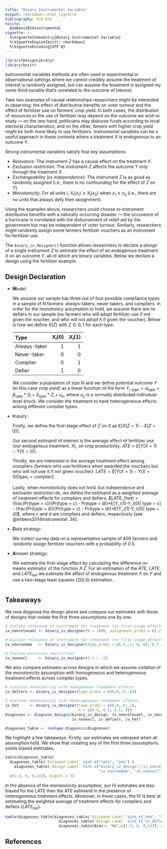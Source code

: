 ```yaml
---
title: "Binary Instrumental Variable"
output: rmarkdown::html_vignette
bibliography: bib.bib
nocite: |
  @imbens2014instrumental
vignette: >
  %\VignetteIndexEntry{Binary Instrumental Variable}
  %\VignetteEngine{knitr::rmarkdown}
  %\VignetteEncoding{UTF-8}
---
```


```r
library(DesignLibrary)
library(knitr)
```

Instrumental variables methods are often used in experimental or observational settings where we *cannot* credibly assume the treatment of interest is randomly assigned, but can assume the treatment is assigned my some third variable that's unrelated to the outcome of interest.

Take two examples of causal relationships researchers might be interested in observing: the effect of distributive benefits on voter turnout and the effect of fertilizer use on farmers' crop yield. In both cases, the distribution of resources or the use of fertilizer may depend on the outcome we wish to study --- on the one hand, politicians may disburse funds according to local electoral characteristics, and on the other, famers with higher crop yield might be both more likely to use fertilizers. Instrumental variables can be a useful approach in these contexts where a treatment $X$ is endogenous to an outcome $Y$.

Strong instrumental variables satisfy four key assumptions:

* *Relevance*: The instrument $Z$ has a causal effect on the treatment $X$.
* *Exclusion restriction*: The instrument $Z$ affects the outcome $Y$ only through the treatment $X$.
* *Exchangeability* (or *independence*): The instrument $Z$ is as good as randomly assigned (i.e., there is no confounding for the effect of $Z$ on $Y$).
* *Monotonicity*: For all units $i$, $X_i(z_1) \geqslant X_i(x_2)$ when $z_1 \geqslant z_2$ (i.e., there are no units that always defy their assignment).

Using the examples above, researchers could choose to instrument distributive benefits with a naturally occurring disaster --- the occurence of a hurricane is correlated with the disbursement of relief aid by the government but may be independent of voter turnout. Similarly, researchers might randomly assign some farmers fertilizer vouchers as an instrument for fertilizer use.

The `binary_iv_designer()` function allows researchers to declare a design of a single instrument $Z$ to estimate the effect of an endogenous treatment $X$ on an outcome $Y$, all of which are binary variables. Below we declare a design using the fertilizer example.

## Design Declaration

* **M**odel: 
    
    We assume our sample has three out of four possible compliance types in a sample of $N$ farmers: always-takers, never-takers, and compliers. In order for the monotonicy assumption to hold, we assume there are no defiers in our sample (no farmers who will adopt fertilizer use if not given the voucher, and who will not adopt it if given the voucher). Below is how we define $X(Z)$ with $Z \in {0,1}$ for each type:
  
  | Type       | $X_i(0)$ | $X_i(1)$ |
  |:-----------|---------:|---------:|
  |Always-taker| 1        | 1        |
  |Never-taker | 0        | 0        |
  |Complier    | 0        | 1        |
  |Defier      | 1        | 0        |
  

    We consider a population of size $N$ and we define potential outcome $Y$ (in this case crop yield) as a linear function of the form $Y_{i,type} = \alpha_{type} + \beta_{type} * X_i + \delta_{type} * Z_i + u_y$, where $u_y$ is a normally distributed individual-level shock. We consider the treatment to have heterogeneous effects among different complier types.

* **I**nquiry:

    Firstly, we define the first-stage effect of $Z$ on $X$ as $E[X(Z=1) - X(Z=0)]$.

    Our second estimand of interest is the average effect of fertilizer use (our endogenous treatment, $X$), on crop productivity: $ATE = E[Y(X = 1) - Y(X = 0)]$.

    Thirdly, we are interested in the average treatment effect among compliers (farmers who use fertilizers when awarded the vouchers but who will not use it if not given voucher): $LATE = E[Y(X = 1) - Y(X = 0) | type_i = complier]$. 
  
    Lastly, when monotonicity does not hold, but independence and exclusion restriction do, we define the estimand as a weighted average of treatment effects for compliers and defiers: $LATE_{het} = \frac{Pr(type = c)}{Pr(type = c) - Pr(type = d)}*E[Y_i(1)-Y_i(0)| type = c] - \frac{Pr(type = d)}{Pr(type = c) - Pr(type = d)}*E[Y_i(1)-Y_i(0)| type = d]$, where $c$ and $d$ are compliers and defiers, respectively [see @imbens2014instrumental: 34].

* **D**ata strategy: 
    
    We collect survey data on a representative sample of 400 farmers and randomly assign  fertilizer vouchers with a probability of 0.5.

* **A**nswer strategy: 

    We estimate the first-stage effect by calculating the difference-in-means estimator of the function $X ~ Z$. For an estimation of the $ATE$, $LATE$, and $LATE_{het}$ we estimate the effect of endogenous treatment $X$ on $Y$ and use a two-stage least squares (2SLS) estimation.

```r

```

## Takeaways

We now diagnose the design above and compare our estimates with those of designs that violate the first three assumptions one by one.

```r
# Violate relevance of instrument for treatment (no first-stage effects)
iv_nonrelevant <- binary_iv_designer(N = 1000, assignment_probs = c(.2, .3, .7, .5), b_Y = .5)

# Violate relevance of instrument for treatment (no first-stage effects)
iv_nonrandom   <- binary_iv_designer(type_probs = c(.5,.5, 0, 0), b_Y = .5)

# Violate exclusion restriction
iv_nonexcl     <- binary_iv_designer(d_Y = .1)
```

We also compare estimates across designs in which we assume violation of the monotonicity assumption with homogeneous and heterogeneous treatment effects across complier types.

```r
# Violates monotonicity with homogeneous treatment effects
iv_defiers <- binary_iv_designer(type_probs = c(0,0,.8,.2))

# Violates monotonicity with heterogeneous treatment effects
iv_het     <- binary_iv_designer(type_probs = c(0,0,.8,.2), 
                                 b = c(0.5, 0.5, 0.5, 0))
diagnoses <- diagnose_designs(binary_iv_design, iv_nonrelevant, iv_nonrandom, 
                              iv_nonexcl, iv_defiers, iv_het)
```

```r
diagnoses_table <- reshape_diagnosis(diagnoses)
```

We highlight a few takeaways. Firstly, our estimates are unbiased when all assumption hold. We show that violating any of the first three assumptions yields biased estimates.

```r
kable(diagnoses_table[
  diagnoses_table$`Estimand Label` %in% c("late", "ate") &
    diagnoses_table$`Design Label` %in% c("binary_iv_design","iv_nonrelevant", 
                                          "iv_nonrandom", "iv_nonexcl"),
  c(1:3, 6, 8,14)], digits = 2)
```

In the absence of the monotonicity assumption, our IV estimates are less biased for the LATE than the ATE estimand in the presence of heterogeneous treatment effects. Moreover, in these cases, the IV is best at estimating the weighted average of treatment effects for compliers and defiers ($LATE_{het}$).

```r
kable(diagnoses_table[diagnoses_table$`Estimand Label` %in% c("ate", "late", "late_het") &
                        diagnoses_table$`Design Label` %in% c("iv_defiers", "iv_het") &
                        diagnoses_table$Bias!= "NA",c(1:3, 6, 8,14)], digits = 2)
```


## References